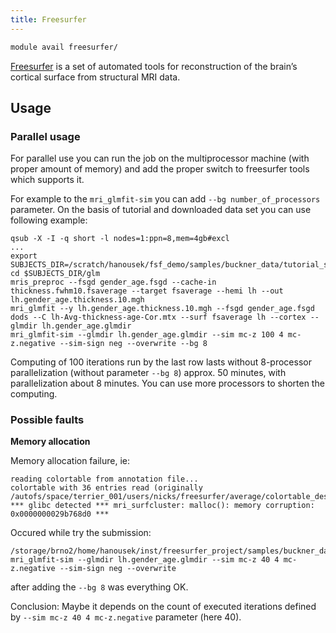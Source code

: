 ```yaml
---
title: Freesurfer
---
```

```bash
module avail freesurfer/
```

[Freesurfer](https://surfer.nmr.mgh.harvard.edu/) is a set of automated tools for reconstruction of the brain’s cortical surface from structural MRI data. 

## Usage

### Parallel usage

For parallel use you can run the job on the multiprocessor machine (with proper amount of memory) and add the proper switch to freesurfer tools which supports it.

For example to the `mri_glmfit-sim` you can add `--bg number_of_processors` parameter. On the basis of tutorial and downloaded data set you can use following example:

```
qsub -X -I -q short -l nodes=1:ppn=8,mem=4gb#excl
...
export SUBJECTS_DIR=/scratch/hanousek/fsf_demo/samples/buckner_data/tutorial_subjs
cd $SUBJECTS_DIR/glm
mris_preproc --fsgd gender_age.fsgd --cache-in thickness.fwhm10.fsaverage --target fsaverage --hemi lh --out lh.gender_age.thickness.10.mgh
mri_glmfit --y lh.gender_age.thickness.10.mgh --fsgd gender_age.fsgd dods --C lh-Avg-thickness-age-Cor.mtx --surf fsaverage lh --cortex --glmdir lh.gender_age.glmdir
mri_glmfit-sim --glmdir lh.gender_age.glmdir --sim mc-z 100 4 mc-z.negative --sim-sign neg --overwrite --bg 8
```

Computing of 100 iterations run by the last row lasts without 8-processor parallelization (without parameter `--bg 8`) approx. 50 minutes, with parallelization about 8 minutes. You can use more processors to shorten the computing.

### Possible faults

**Memory allocation**

Memory allocation failure, ie:

```
reading colortable from annotation file...
colortable with 36 entries read (originally /autofs/space/terrier_001/users/nicks/freesurfer/average/colortable_desikan_killiany.txt)
*** glibc detected *** mri_surfcluster: malloc(): memory corruption: 0x0000000029b768d0 ***
```

Occured while try the submission:

```
/storage/brno2/home/hanousek/inst/freesurfer_project/samples/buckner_data/tutorial_subjs/glm$ mri_glmfit-sim --glmdir lh.gender_age.glmdir --sim mc-z 40 4 mc-z.negative --sim-sign neg --overwrite
```

after adding the `--bg 8` was everything OK.

Conclusion: Maybe it depends on the count of executed iterations defined by `--sim mc-z 40 4 mc-z.negative` parameter (here 40). 



